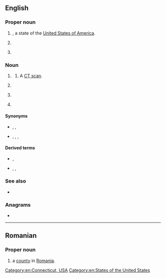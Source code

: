 {{also|Ct|cT|ct|Ct.|ct.|c.t.|c**t|ČT}}
==English==

===Proper noun===
{{en-proper noun}}

# {{abbreviation of|en|Connecticut|nodot=1}}, a state of the [[United States of America]].
# {{initialism of|en|Central Time}}
# {{lb|en|Egyptology}} {{initialism of|en|Coffin Texts}}

===Noun===
{{en-noun|~}}

# {{lb|en|medicine}} {{initialism of|en|computed tomography}}
## {{lb|en|countable|medicine}} A [[CT scan]].
# {{lb|en|medicine}} {{initialism of|en|cold turkey}}
# {{lb|en|slang}} {{initialism of|en|cocktease}}
# {{lb|en|slang}} {{initialism of|en|camel toe}}

====Synonyms====
* {{sense|computed tomography}} {{l|en|computed tomography}}, {{l|en|computed axial tomography}}, {{l|en|CAT}}
* {{sense|CT scan}} {{l|en|CT scan}}, {{l|en|CAT scan}}, {{l|en|computed tomography scan}}, {{l|en|computed axial tomography scan}}

====Derived terms====
* {{sense|Central Time}} {{l|en|CDT}}, {{l|en|CST}}
* {{sense|computed tomography}} {{l|en|angio-CT}}, {{l|en|CT angiography}}, {{l|en|CT scan}}

===See also===
* {{projectlink|wikipedia|CT scan}}

===Anagrams===
* {{anagrams|en|a=ct|T&C|TC}}

[[Category:en:Connecticut, USA]]
[[Category:en:States of the United States]]

----

==Romanian==

===Proper noun===
{{head|ro|proper noun}}

# {{abbreviation of|ro|Constanța|dot=,}} a [[county]] in [[Romania]].